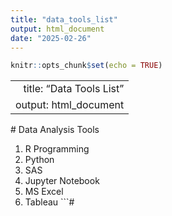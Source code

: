 ---
title: "data_tools_list"
output: html_document
date: "2025-02-26"
---

```{r setup, include=FALSE}
knitr::opts_chunk$set(echo = TRUE)
```

---
  title: "Data Tools List"
output: html_document
---
  
  # Data Analysis Tools
  
  1. R Programming
2. Python
3. SAS
4. Jupyter Notebook
5. MS Excel
6. Tableau
```#